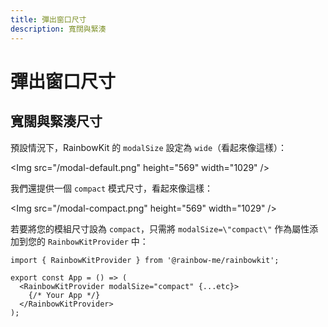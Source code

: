 ```yaml
---
title: 彈出窗口尺寸
description: 寬闊與緊湊
---
```


# 彈出窗口尺寸

## 寬闊與緊湊尺寸

預設情況下，RainbowKit 的 `modalSize` 設定為 `wide`（看起來像這樣）：

<Img src=\"/modal-default.png\" height=\"569\" width=\"1029\" />

我們還提供一個 `compact` 模式尺寸，看起來像這樣：

<Img src=\"/modal-compact.png\" height=\"569\" width=\"1029\" />

若要將您的模組尺寸設為 `compact`，只需將 `modalSize=\"compact\"` 作為屬性添加到您的 `RainbowKitProvider` 中：

```tsx
import { RainbowKitProvider } from '@rainbow-me/rainbowkit';

export const App = () => (
  <RainbowKitProvider modalSize="compact" {...etc}>
    {/* Your App */}
  </RainbowKitProvider>
);
```
